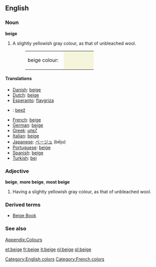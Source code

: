 {{wikipedia}}
==English==
===Noun===
'''beige'''
# A slightly yellowish gray colour, as that of unbleached wool.
#:<table><tr><td>beige colour: &nbsp;</td><td bgcolor="#F5F5DC" width="80">&nbsp; </td></tr></table>

====Translations====
* [[Danish]]: [[beige]]
* [[Dutch]]: [[beige]]
* [[Esperanto]]: [[flavgriza]]
* {{et}}: [[beež]]
* [[French]]: [[beige]]
* [[German]]: [[beige]]
* [[Greek]]: [[μπεζ]]
* [[Italian]]: [[beige]]
* [[Japanese]]: [[ベージュ]] (bēju)
* [[Portuguese]]: [[beige]]
* [[Spanish]]: [[beige]]
* [[Turkish]]: [[bej]]
===Adjective===
'''beige''', '''more beige''', '''most beige'''
# Having a slightly yellowish gray colour, as that of unbleached wool.
===Derived terms===
*[[Beige Book]]

===See also===
[[Wiktionary_Appendix:Colours|Appendix:Colours]]
[[Category:English colors]]
[[Category:French colors]]

[[et:beige]]
[[fr:beige]]
[[it:beige]]
[[nl:beige]]
[[pl:beige]]